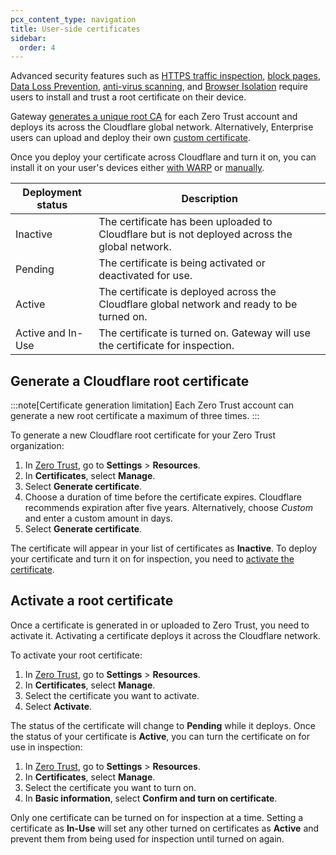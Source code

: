 ```yaml
---
pcx_content_type: navigation
title: User-side certificates
sidebar:
  order: 4
---
```


Advanced security features such as [HTTPS traffic inspection](/cloudflare-one/policies/gateway/http-policies/tls-decryption/), [block pages](/cloudflare-one/policies/gateway/block-page/), [Data Loss Prevention](/cloudflare-one/policies/data-loss-prevention/), [anti-virus scanning](/cloudflare-one/policies/gateway/http-policies/antivirus-scanning/), and [Browser Isolation](/cloudflare-one/policies/browser-isolation/) require users to install and trust a root certificate on their device.

Gateway [generates a unique root CA](#generate-a-cloudflare-root-certificate) for each Zero Trust account and deploys its across the Cloudflare global network. Alternatively, Enterprise users can upload and deploy their own [custom certificate](custom-certificate/).

Once you deploy your certificate across Cloudflare and turn it on, you can install it on your user's devices either [with WARP](install-cert-with-warp/) or [manually](install-cloudflare-cert/).

| Deployment status | Description                                                                                    |
| ----------------- | ---------------------------------------------------------------------------------------------- |
| Inactive          | The certificate has been uploaded to Cloudflare but is not deployed across the global network. |
| Pending           | The certificate is being activated or deactivated for use.                                     |
| Active            | The certificate is deployed across the Cloudflare global network and ready to be turned on.    |
| Active and In-Use | The certificate is turned on. Gateway will use the certificate for inspection.                 |

## Generate a Cloudflare root certificate

:::note[Certificate generation limitation]
Each Zero Trust account can generate a new root certificate a maximum of three times.
:::

To generate a new Cloudflare root certificate for your Zero Trust organization:

1. In [Zero Trust](https://one.dash.cloudflare.com/), go to **Settings** > **Resources**.
2. In **Certificates**, select **Manage**.
3. Select **Generate certificate**.
4. Choose a duration of time before the certificate expires. Cloudflare recommends expiration after five years. Alternatively, choose _Custom_ and enter a custom amount in days.
5. Select **Generate certificate**.

The certificate will appear in your list of certificates as **Inactive**. To deploy your certificate and turn it on for inspection, you need to [activate the certificate](#activate-a-root-certificate).

## Activate a root certificate

Once a certificate is generated in or uploaded to Zero Trust, you need to activate it. Activating a certificate deploys it across the Cloudflare network.

To activate your root certificate:

1. In [Zero Trust](https://one.dash.cloudflare.com/), go to **Settings** > **Resources**.
2. In **Certificates**, select **Manage**.
3. Select the certificate you want to activate.
4. Select **Activate**.

The status of the certificate will change to **Pending** while it deploys. Once the status of your certificate is **Active**, you can turn the certificate on for use in inspection:

1. In [Zero Trust](https://one.dash.cloudflare.com/), go to **Settings** > **Resources**.
2. In **Certificates**, select **Manage**.
3. Select the certificate you want to turn on.
4. In **Basic information**, select **Confirm and turn on certificate**.

Only one certificate can be turned on for inspection at a time. Setting a certificate as **In-Use** will set any other turned on certificates as **Active** and prevent them from being used for inspection until turned on again.
